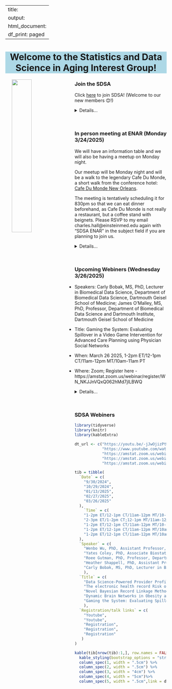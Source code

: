 
---
title:
output:
  html_document:
    df_print: paged
---

<h1 style="background-color:lightblue;text-align:center">Welcome to the Statistics and Data Science in Aging Interest Group!</h1>

<p>

<img src="images/SDSAlogo2.webp" style="width:35%" align="left" hspace="20"> 

</p>

### Join the SDSA

<p> Click [here](https://form.jotform.com/zzlalo/friends-of-sdsa) to join SDSA! (Welcome to our new members 😊!)</p>

<details>
  <summary>Details...</summary>
<embed src="files/SDSA flyer v2.pdf#toolbar=0" width="600px" height="800px"
    scrolling="auto"/>
</details>


<br>

### In person meeting at ENAR (Monday 3/24/2025)

We will have an information table and we will also be having a meetup on Monday night.

Our meetup will be Monday night and will be a walk to the legendary Cafe Du Monde,  a short walk from the conference hotel:
[Cafe Du Monde New Orleans](
https://nam02.safelinks.protection.outlook.com/?url=https%3A%2F%2Fshop.cafedumonde.com%2F&data=05%7C02%7Csl3670%40cumc.columbia.edu%7Ca22ee9b0e91c418e200508dd68791c03%7Cb0002a9b0017404d97dc3d3bab09be81%7C0%7C0%7C638781591563925228%7CUnknown%7CTWFpbGZsb3d8eyJFbXB0eU1hcGkiOnRydWUsIlYiOiIwLjAuMDAwMCIsIlAiOiJXaW4zMiIsIkFOIjoiTWFpbCIsIldUIjoyfQ%3D%3D%7C0%7C%7C%7C&sdata=gBByKbyc5Ptp7%2Fg6runaN0YGjtyPqgRj93SaZj%2BaHAI%3D&reserved=0).

The meeting is tentatively scheduling it for 830pm so that we can eat dinner beforehand, as Cafe Du Monde is not really a restaurant, but a coffee stand with beignets. Please RSVP to my email charles.hall@einsteinmed.edu again with "SDSA ENAR" in the subject field if you are planning to join us. 


<details>
  <summary>Details...</summary>
  <p>The Statistics and Data Science in Aging Interest Group will be at the International Biometric Society Eastern North American Region (ENAR) Meeting in New Orleans, March 23-26! We will have an information table and we will also be having a meetup on Monday night. Anyone attending who would like to take a shift please send me an email at charles.hall@einsteinmed.edu with "SDSA ENAR" in the subject heading. Our meetup will be Monday night and will be a walk to the legendary Cafe Du Monde,  a short walk from the conference hotel:
[Cafe Du Monde New Orleans](
https://nam02.safelinks.protection.outlook.com/?url=https%3A%2F%2Fshop.cafedumonde.com%2F&data=05%7C02%7Csl3670%40cumc.columbia.edu%7Ca22ee9b0e91c418e200508dd68791c03%7Cb0002a9b0017404d97dc3d3bab09be81%7C0%7C0%7C638781591563925228%7CUnknown%7CTWFpbGZsb3d8eyJFbXB0eU1hcGkiOnRydWUsIlYiOiIwLjAuMDAwMCIsIlAiOiJXaW4zMiIsIkFOIjoiTWFpbCIsIldUIjoyfQ%3D%3D%7C0%7C%7C%7C&sdata=gBByKbyc5Ptp7%2Fg6runaN0YGjtyPqgRj93SaZj%2BaHAI%3D&reserved=0). The meeting is tentatively scheduling it for 830pm so that we can eat dinner beforehand, as Cafe Du Monde is not really a restaurant, but a coffee stand with beignets. Please RSVP to my email charles.hall@einsteinmed.edu again with "SDSA ENAR" in the subject field if you are planning to join us. Looking forward to seeing many of you there!</p>
</details>

<br>


### Upcoming Webiners (Wednesday 3/26/2025)

* Speakers: Carly Bobak, MS, PhD, Lecturer in Biomedical Data Science, Department of Biomedical Data Science, Dartmouth Geisel School of Medicine; James O’Malley, MS, PhD, Professor, Department of Biomedical Data Science and Dartmouth Institute, Dartmouth Geisel School of Medicine
 
* Title: Gaming the System: Evaluating Spillover in a Video Game Intervention for Advanced Care Planning using Physician Social Networks
 
* When: March 26 2025, 1-2pm ET/12-1pm CT/11am-12pm MT/10am-11am PT
 
* Where: Zoom; Register here -
https://amstat.zoom.us/webinar/register/WN_NKJJnVQxQ062hMd7jILBWQ
 
<details>
  <summary>Details...</summary>
  
* Abstract: Stepped wedge cluster-randomized trials (SW-CRTs) are increasingly used to evaluate interventions in healthcare settings, yet contamination due to physician collaboration remains an overlooked challenge. This study examines spillover effects in an SW-CRT assessing a video game intervention aimed at increasing Advance Care Planning (ACP) billing among hospitalists, which previously found no direct impact of the intervention (OR: 0.96, 95% CI: 0.88-1.06, p=0.42). Here, we introduce a method leveraging physician social networks constructed from shared-patient encounters to quantify intervention diffusion beyond directly treated individuals. While the intervention itself showed a borderline significant effect on ACP billing (OR 1.175, 95% CI: 0.999–1.383, p = 0.052), network-based spillover effects were substantial (OR 2.794, 95% CI: 2.484–3.142, p < 0.001), demonstrating that non-intervened physicians were strongly influenced by their treated peers. Moreover, as spillover increased, the direct intervention effect diminished (OR 0.889, 95% CI: 0.799–0.999, p = 0.032), suggesting an interplay between direct and indirect effects. These findings highlight the critical need to account for physician collaboration when designing and analyzing SW-CRTs to avoid underestimating intervention effects and to better understand the mechanisms driving behavior change in clinical practice.
 
* Speaker bios: Carly Bobak, PhD biomedical data scientist specializing in statistical modeling, network analysis, and machine learning applications in health research. She is a researcher with Dartmouth College’s Research Computing and the Department of Biomedical Data Science, where she collaborates with clinicians, epidemiologists, and public health experts to develop computational approaches for complex healthcare challenges. Her research focuses on leveraging advanced statistical and network-based methods to improve the design and analysis of clinical trials, particularly in settings where social and professional networks influence intervention outcomes. She is also an advocate for biological network analyses, particularly as they apply to infectious disease and aging research. By integrating computational tools with domain expertise, Dr. Bobak aims to develop more rigorous, network-aware methodologies for evaluating healthcare interventions and biological systems.
 
James O’Malley, PhD holds the Peggy Y. Thomson Professorship in the Evaluative Clinical Sciences in The Dartmouth Institute of Health Policy and Clinical Practice, is a Professor in The Department of Biomedical Data Science at the Geisel School of Medicine at Dartmouth and an Adjunct Professor in the Department of Computer Science at Dartmouth College. His methodological interests in statistics span social network analysis, multivariate hierarchical models, causal inference using instrumental variables and Bayesian inference. He also collaborates extensively with researchers in health policy, heath services, public and population health, and related areas. He chaired the Health Policy Statistics Section (HPSS) of the American Statistical Association (ASA) in 2008 and co-chaired its International Conference in 2011. In 2011 he received the HPSS Mid-career Excellence award, in 2012 became an elected fellow of the ASA, and in 2019 received the International Society of Pharmacoeconomics and Outcomes Research (ISPOR) Health Economics and Outcomes Research Excellence in Methodology Award Methodological award for scientific excellence.
  
</details>

<br>

### SDSA Webiners 

```r
library(tidyverse)
library(knitr)
library(kableExtra)
```

```r

dt_url <- c("https://youtu.be/-jJwOjizPtU",
            "https://www.youtube.com/watch?v=dw74CQJZ3v0",
            "https://amstat.zoom.us/webinar/register/WN_iI2z0_ksSAeCbZFLnnozAQ",
            "https://amstat.zoom.us/webinar/register/WN_h4UZVD1jQsS7YV9nbL-bzw",
            "https://amstat.zoom.us/webinar/register/WN_NKJJnVQxQ062hMd7jILBWQ")

tib = tibble(
  `Date` = c(
    "9/30/2024",
    "10/29/2024",
    "01/13/2025",
    "02/27/2025",
    "03/26/2025" 
  ),
    `Time` = c(
    "1-2pm ET/12-1pm CT/11am-12pm MT/10-11am PT",
    "2-3pm ET/1-2pm CT;12-1pm MT/11am-12pm PT",
    "1-2pm ET/12-1pm CT/11am-12pm MT/10-11am PT",
    "1-2pm ET/12-1pm CT/11am-12pm MT/10am-11am PT",
    "1-2pm ET/12-1pm CT/11am-12pm MT/10am-11am PT"
  ),
  `Speaker` = c(
    "Wenbo Wu, PhD, Assistant Professor, Department of Population Health, NYU",
    "Yates Coley, PhD, Associate Biostatistics Investigator at Kaiser Permanente Washington Health Research Institute and Affiliate Associate Professor in the Department of Biostatistics at the University of Washington",
    "Roee Gutman, PhD, Professor, Department of Biostatistics, Brown University",
    "Heather Shappell, PhD, Assistant Professor, Department of Biostatistics and Data Science, Wake Forest University School of Medicine",
    "Carly Bobak, MS, PhD, Lecturer in Biomedical Data Science, Department of Biomedical Data Science, Dartmouth Geisel School of Medicine; James O’Malley, MS, PhD, Professor, Department of Biomedical Data Science and Dartmouth Institute, Dartmouth Geisel School of Medicine"
    ),
  `Title` = c(
    "Data Science-Powered Provider Profiling for Equitable Quality Care in Alzheimer's and Dementia",
    "The electronic health record Risk of Alzheimer’s and Dementia Assessment Rule (eRADAR): External validation and embedded pragmatic clinical trial in two real-world healthcare systems",
    "Novel Bayesian Record Linkage Methods with Application to Medicare Beneficiaries",
    "Dynamic Brain Networks in Obesity and Weight Loss in Older Adults",
    "Gaming the System: Evaluating Spillover in a Video Game Intervention for Advanced Care Planning using Physician Social Networks"
    ),
  `Registration/talk links` = c(
    "Youtube",
    "Youtube",
    "Registration",
    "Registration",
    "Registration"
   )
)

kable(tib[nrow(tib):1,], row.names = FALSE) %>%
  kable_styling(bootstrap_options = "striped",font_size = 15, repeat_header_method = "replace") %>%
  column_spec(1, width = ".5cm") %>%
  column_spec(2, width = ".5cm") %>%
  column_spec(3, width = "4cm") %>%
  column_spec(4, width = "5cm")%>%
  column_spec(5, width = ".5cm",link = dt_url[nrow(tib):1])
```

